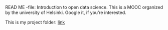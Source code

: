 READ ME -file:
Introduction to open data science.
This is a MOOC organized by the university of Helsinki. Google it, if you're interested.

This is my project folder:
[link](https://github.com/monnis/IODS-project)